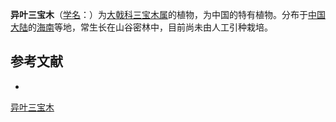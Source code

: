 {{Speciesbox
| name = 异叶三宝木
| status = 
| status_system = 
| image =
| genus = Trigonostemon
| species = heterophyllus
| authority = Merr.
}}

'''异叶三宝木'''（[[学名|学名]]：{{lang|la|''Trigonostemon heterophyllus''}}）为[[大戟科|大戟科]][[三宝木属|三宝木属]]的植物，为中国的特有植物。分布于[[中国大陆|中国大陆]]的[[海南|海南]]等地，常生长在山谷密林中，目前尚未由人工引种栽培。

== 参考文献 ==
<div class="references-small">
* {{cite web| url =http://www.bioinfo.cn/db05/KmzwSpecies.php?action=view&id=8698| title =异叶三宝木| work =《中国高等植物数据库全库》| publisher =中国科学院微生物研究所| author =昆明植物研究所| accessdate =2009-02-24| deadurl =yes| archiveurl =https://web.archive.org/web/20160305060943/http://www.bioinfo.cn/db05/KmzwSpecies.php?action=view&id=8698| archivedate =2016-03-05}}
</div>
{{Taxonbar|from=Q11065872}}

[[Category:三宝木属|异叶三宝木]]


{{植物小作品}}